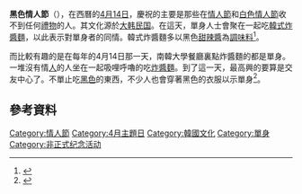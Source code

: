 {{Otheruses|单身节|subject=韩国的一个民间节日|other=其他地区的单身节日}}
'''黑色情人節'''（{{lang-ko|블랙데이}}），在西曆的[[4月14日|4月14日]]，慶祝的主要是那些在[[情人節|情人節]]和[[白色情人節|白色情人節]]收不到任何[[禮物|禮物]]的人。其文化源於[[大韩民国|大韩民国]]。在這天，單身人士會聚在一起吃[[韓式炸醬麵|韓式炸醬麵]]，以此表示對單身者的同情。韓式炸醬麵多以黑色[[甜辣醬|甜辣醬]]為[[調味料|調味料]]<ref>{{Cite news |title=南韓「黑色情人節」 首推黑色料理就是炸醬麵 |url=https://travel.ettoday.net/article/346192.htm |publisher=ETtoday 旅遊雲 |accessdate=2021-02-07 |archivedate=2016-05-11 |archiveurl=https://web.archive.org/web/20160511030417/http://travel.ettoday.net/article/346192.htm |deadurl=no |language=zh-tw }}</ref>。

而比較有趣的是在每年的4月14日那一天，南韓大學餐廳裏點炸醬麵的都是單身。一堆沒有情[[戀人|人]]的人坐在一起吸哩呼嚕的吃[[炸醬麵|炸醬麵]]。到了這一天，最高興的要算是交友中心了。不單止吃[[黑色|黑色]]的東西，不少人也會穿著黑色的衣服以示單身<ref>{{Cite web |title=Black Day |url=http://www.metroactive.com/papers/cruz/02.11.04/black-day-0407.html |publisher=Metroactive |date=2014-03-20 |accessdate=2021-02-07 |archivedate=2014-03-20 |archiveurl=https://web.archive.org/web/20140320115820/http://www.metroactive.com/papers/cruz/02.11.04/black-day-0407.html |deadurl=no }}</ref>。

==參考資料==
{{reflist}}

{{節日小作品}}

[[Category:情人節|Category:情人節]]
[[Category:4月主題日|Category:4月主題日]]
[[Category:韓國文化|Category:韓國文化]]
[[Category:單身|Category:單身]]
[[Category:非正式纪念活动|Category:非正式纪念活动]]